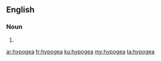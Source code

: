 ==English==

===Noun===
{{head|en|plural}}

# {{plural of|hypogeum|lang=en|nocat=1}}

[[ar:hypogea]]
[[fr:hypogea]]
[[ku:hypogea]]
[[my:hypogea]]
[[ta:hypogea]]